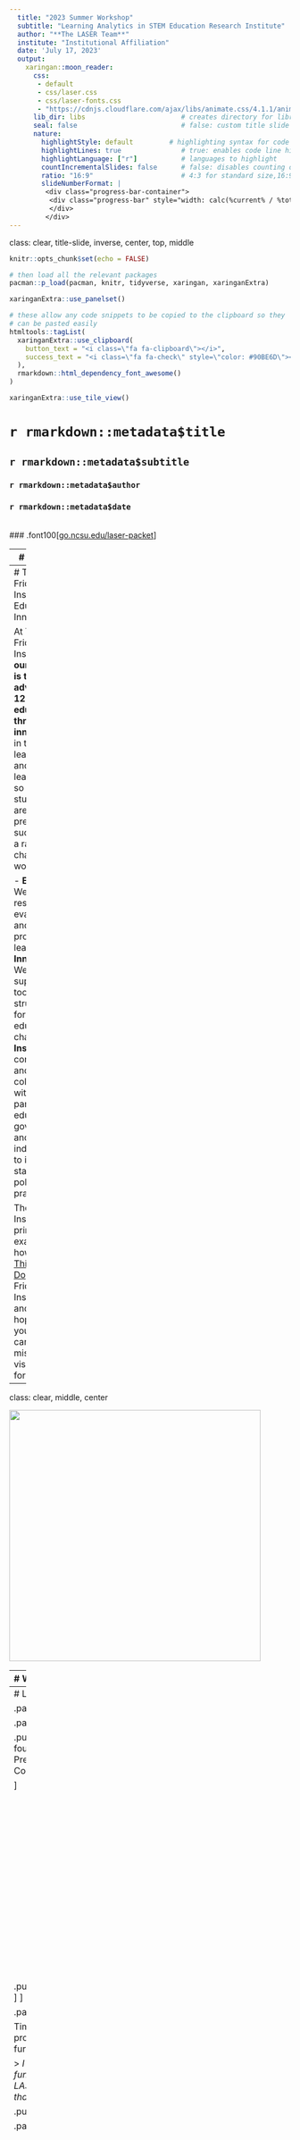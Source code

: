 ```yaml
---
  title: "2023 Summer Workshop"
  subtitle: "Learning Analytics in STEM Education Research Institute" 
  author: "**The LASER Team**"
  institute: "Institutional Affiliation"
  date: 'July 17, 2023'
  output:
    xaringan::moon_reader:
      css:
       - default
       - css/laser.css
       - css/laser-fonts.css
       - "https://cdnjs.cloudflare.com/ajax/libs/animate.css/4.1.1/animate.min.css"
      lib_dir: libs                        # creates directory for libraries
      seal: false                          # false: custom title slide
      nature:
        highlightStyle: default         # highlighting syntax for code
        highlightLines: true               # true: enables code line highlighting
        highlightLanguage: ["r"]           # languages to highlight
        countIncrementalSlides: false      # false: disables counting of incremental slides
        ratio: "16:9"                      # 4:3 for standard size,16:9
        slideNumberFormat: |
         <div class="progress-bar-container">
          <div class="progress-bar" style="width: calc(%current% / %total% * 100%);">
          </div>
         </div>
---
```

class: clear, title-slide, inverse, center, top, middle

```r
knitr::opts_chunk$set(echo = FALSE)
```

```r
# then load all the relevant packages
pacman::p_load(pacman, knitr, tidyverse, xaringan, xaringanExtra)
```

```r
xaringanExtra::use_panelset()
```

```r
# these allow any code snippets to be copied to the clipboard so they 
# can be pasted easily
htmltools::tagList(
  xaringanExtra::use_clipboard(
    button_text = "<i class=\"fa fa-clipboard\"></i>",
    success_text = "<i class=\"fa fa-check\" style=\"color: #90BE6D\"></i>",
  ),
  rmarkdown::html_dependency_font_awesome()
)
```
```r
xaringanExtra::use_tile_view()

```

# `r rmarkdown::metadata$title`
## `r rmarkdown::metadata$subtitle`
### `r rmarkdown::metadata$author`
### `r rmarkdown::metadata$date`

<br>
### .font100[[go.ncsu.edu/laser-packet](https://go.ncsu.edu/laser-packet)]

---
# Agenda

<br>

## 1. Welcome to the Friday Institute!

## 2. Meet the LASER Team

## 3. What is Learning Analytics? 

## 4. LASER Institute Core Components

## 5. Goals for the Year, the Week, and Today


---
# The Friday Institute for Educational Innovation

At The Friday Institute, **our mission is to advance K-12 education through innovation** in teaching, learning and leadership so that ALL students are prepared to succeed in a rapidly changing world.

- **Educate.** We conduct research, evaluation and professional learning.
- **Innovate.** We design supports, tools and structures for educational change.
- **Inspire.** We convene and collaborate with partners in education, government and private industries to inform standards, policy and practice.

The LASER Institute is a prime example of how we [Think and Do](https://www.ncsu.edu/think-and-do/) at the Friday Institute and we hope that you will carry this mission and vision forward! 

---
class: clear, middle, center

<img src="img/team_2023.png" height="450px"/>

---
# What is Learning Analytics? 

.pull-left[
LA seeks to understand and improve learning environments through new forms of digital data and techniques from data science and AI: 

- [Society for LA Research (SoLAR)](https://www.solaresearch.org/publications/hla-22/hla22-chapter1/) (Short Version)
- [Handbook of Learning Analytics](https://www.solaresearch.org/publications/hla-22/hla22-chapter1/)  (Medium Version)
- [Learning Analytics Goes to School](https://www.solaresearch.org/publications/hla-22/) (Long Version)

]

.pull-right[

.center[<img src="img/laser-keynote.png" height="300px"/>
[LASER Institute Keynote](https://youtu.be/gKM3T_CzC10)]]




---
# LASER Institute Components

.panelset[

.panel[.panel-name[Learning Labs]

.pull-left[
Each topic (FS, TM, ML, and SNA) consist of four progressively sequenced labs that include:
- A Presentation & Code-Along
- Essential Readings
- Coding Case Study or R Primers
- LASER Badge

]

.pull-right[
<img src="img/learning-labs.png" height="350px"/>
]
]

.panel[.panel-name[Planning & Research]

Time and support is provided for scholars to develop a professional learning plan and work with your own data to further research goals.

> *I am thrilled to share with you all about a recently funded project that was influenced by my participation in LASER. I hope also to continue growing collaborations that have emerged out of this community!* 

.pull.right[Past LASER Scholar]
]


.panel[.panel-name[Scholar Panels]


.center[<img src="img/laser-scholars.png" height="380px"/>]


]

.panel[.panel-name[Community]

Throughout the Summer Workshop Rob Moore and our events team have planned a range of activities including: 
- **Affinity Groups** to help make new connections and inform their SHARK Goals.
- **Formal Activities** to provide opportunities for Scholars to network and learn about research areas.
- **Funtivities** including a trip to Howling Cow Creamery, a local brewery and dinner at the Friday Institute.
- **Community Badges** which you can earn during the Summer Workshop and fall semester. 



]

]

---
# LASER Institute Goals

.panelset[


.panel[.panel-name[This Year]

1. **Disciplinary Knowledge**: Deepen understanding of LA methodologies, literature, applications and ethical issues as they relate to STEM education and equity.

2. **Technical Skills:** Develop proficiency with R, Posit Cloud, and other tools for reproducible and collaborative data-intensive research.

3. **Social Capital:** Expand their professional networks, connecting with researchers and experts in LA related fields, as well as other scholars focused on STEM education.

]

.panel[.panel-name[This Week]

1. **Have fun.** Learning new methods can be rewarding but hard, especially when coding is involved, but we want to you enjoy yourselves this week.  
2. **Make Connections** We have an amazing groups of scholars participating this year, use this opportunity to get to know them better. 
3. **Develop a plan.** You won't become an expert in LA overnight, but we want to you leave Friday with a plan to continue learning and apply it to your research. 
4. **Earn two badges.** You'll be exposed to many new concepts and techniques this week, we want you to dig in and demonstrate what you've learned. 
5. **Provide Feedback.** We've revamped our curriculum and need your input to figure out what works well and how we can improve. 

]

.panel[.panel-name[Today]

1. **Community Building (9:15)** - Affinity groups, badges and SHARK goals, oh my!
1. **Learning Lab Intros (10:00)** - Learn about reproducible research and the data-intensive research workflow in our LASER Learning Lab orientation.
1. **Lunch (12:30)** - Eat some great food, connect with new colleagues. 
1. **Scholar TA Panel (1:30)** - Meet three of our past scholars who'll be assisting  throughout the week and learn about their LA journey.            
1. **Method Overviews (2:15)** - Learn about our four concentration areas (FS, ML, TM, and SNA) and accompanying labs and select a learning path this week.
1. **Field Trip (4:30)** - Ice cream party at NC State's dairy farm!

]

]





---
class: clear, center

## .font130[.center[**Thank you!**]]


.center[<img style="border-radius:50%;" src="img/shaun.jpeg" height="200px"/><br/>**Shaun Kellogg**<br/><mailto:sbkellog@ncsu.edu>]

.pull-left-narrow[.center[<img style="border-radius: 50%;" src="https://www.nsf.gov/images/logos/NSF_4-Color_bitmap_Logo.png" height="150px"/> ]]

.pull-right-wide[
.left[.font70[

This work was supported by the National Science Foundation grant DRL-2025090 (ECR:BCSER). Any opinions, findings, and conclusions expressed in this material are those of the authors and do not necessarily reflect the views of the National Science Foundation.
]]
]
